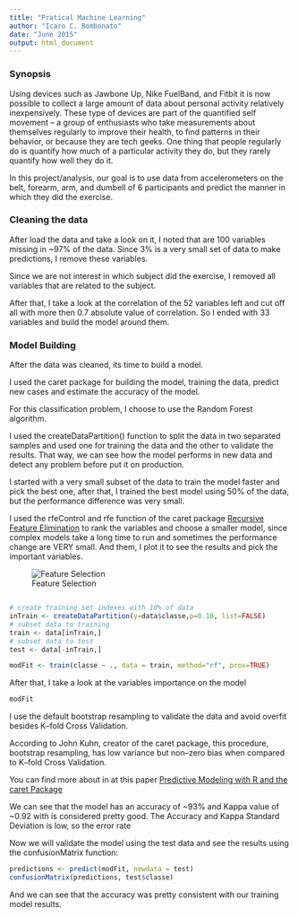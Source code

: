 ```yaml
---
title: "Pratical Machine Learning"
author: "Icaro C. Bombonato"
date: "June 2015"
output: html_document
---
```


### Synopsis
Using devices such as Jawbone Up, Nike FuelBand, and Fitbit it is now possible to collect a large amount of data about personal activity relatively inexpensively. These type of devices are part of the quantified self movement – a group of enthusiasts who take measurements about themselves regularly to improve their health, to find patterns in their behavior, or because they are tech geeks. One thing that people regularly do is quantify how much of a particular activity they do, but they rarely quantify how well they do it. 

In this project/analysis, our goal is to use data from accelerometers on the belt, forearm, arm, and dumbell of 6 participants and predict the manner in which they did the exercise.

### Cleaning the data

After load the data and take a look on it, I noted that are 100 variables missing in ~97% of the data. Since 3% is a very small set of data to make predictions, I remove these variables.

Since we are not interest in which subject did the exercise, I removed all variables that are related to the subject.

After that, I take a look at the correlation of the 52 variables left and cut off all with more then 0.7 absolute value of correlation. So I ended with 33 variables and build the model around them.

### Model Building

After the data was cleaned, its time to build a model.

I used the caret package for building the model, training the data, predict new cases and estimate the accuracy of the model.

For this classification problem, I choose to use the Random Forest algorithm.

I used the createDataPartition() function to split the data in two separated samples and used one for training the data and the other to validate the results. That way, we can see how the model performs in new data and detect any problem before put it on production.

I started with a very small subset of the data to train the model faster and pick the best one, after that, I trained the best model using 50% of the data, but the performance difference was very small.

I used the rfeControl and rfe function of the caret package [Recursive Feature Elimination](http://topepo.github.io/caret/featureselection.html) to rank the variables and choose a smaller model, since complex models take a long time to run and sometimes 
the performance change are VERY small. And them, I plot it to see the results and pick the important variables.

![Feature Selection](featureSelection.png)

```r

```


```r
# create training set indexes with 10% of data
inTrain <- createDataPartition(y=data$classe,p=0.10, list=FALSE)
# subset data to training
train <- data[inTrain,]
# subset data to test
test <- data[-inTrain,]

modFit <- train(classe ~ ., data = train, method="rf", prox=TRUE)
```

After that, I take a look at the variables importance on the model 

```r
modFit
```

I use the default bootstrap resampling to validate the data and avoid overfit besides K–fold Cross Validation.

According to John Kuhn, creator of the caret package, this procedure, bootstrap resampling, has low variance but non–zero bias when compared to K–fold Cross Validation.

You can find more about in at this paper [Predictive Modeling with R and the caret Package](http://www.edii.uclm.es/~useR-2013/Tutorials/kuhn/user_caret_2up.pdf)

We can see that the model has an accuracy of ~93% and Kappa value of ~0.92 with is considered pretty good. The Accuracy and Kappa Standard Deviation is low, so the error rate

Now we will validate the model using the test data and see the results using the confusionMatrix function:

```r
predictions <- predict(modFit, newdata = test)
confusionMatrix(predictions, test$classe)
```

And we can see that the accuracy was pretty consistent with our training model results.
